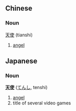 ==Chinese==
===Noun===
[[天]][[使]] (tianshi)

# [[angel]]

==Japanese==
===Noun===
'''[[天]][[使]]''' ([[てんし]], tenshi)

# [[angel]]
# title of several video games